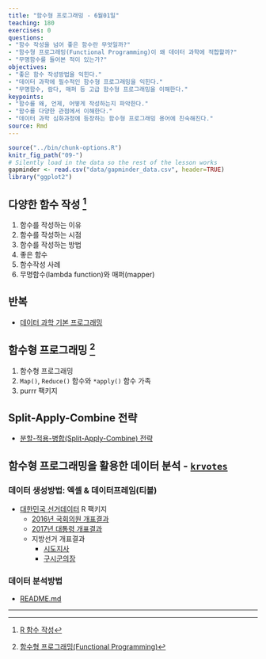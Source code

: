 ```yaml
---
title: "함수형 프로그래밍 - 6월01일"
teaching: 180
exercises: 0
questions:
- "함수 작성을 넘어 좋은 함수란 무엇일까?"
- "함수형 프로그래밍(Functional Programming)이 왜 데이터 과학에 적합할까?"
- "무명함수를 들어본 적이 있는가?"
objectives:
- "좋은 함수 작성방법을 익힌다."
- "데이터 과학에 필수적인 함수형 프로그래밍을 익힌다."
- "무명함수, 람다, 매퍼 등 고급 함수형 프로그래밍을 이해한다."
keypoints:
- "함수를 왜, 언제, 어떻게 작성하는지 파악한다."
- "함수를 다양한 관점에서 이해한다."
- "데이터 과학 심화과정에 등장하는 함수형 프로그래밍 용어에 친숙해진다."
source: Rmd
---
```


```r
source("../bin/chunk-options.R")
knitr_fig_path("09-")
# Silently load in the data so the rest of the lesson works
gapminder <- read.csv("data/gapminder_data.csv", header=TRUE)
library("ggplot2")
```

## 다양한 함수 작성 [^writing-functional-programming]

[^writing-functional-programming]: [R 함수 작성](https://statkclee.github.io/parallel-r/ds-fp-write-fn.html)

1. 함수를 작성하는 이유
1. 함수를 작성하는 시점
1. 함수를 작성하는 방법
1. 좋은 함수
1. 함수작성 사례
1. 무명함수(lambda function)와 매퍼(mapper)

## 반복 

- [데이터 과학 기본 프로그래밍](https://statkclee.github.io/parallel-r/programming-ds-basic.html)

## 함수형 프로그래밍 [^functional-programming]

[^functional-programming]: [함수형 프로그래밍(Functional Programming)](https://statkclee.github.io/parallel-r/ds-fp.html)

1. 함수형 프로그래밍
1. `Map()`, `Reduce()` 함수와 `*apply()` 함수 가족
1. purrr 팩키지

## Split-Apply-Combine 전략

- [분할-적용-병합(Split-Apply-Combine) 전략](https://statkclee.github.io/parallel-r/r-parallel-split-apply-combine.html)

## 함수형 프로그래밍을 활용한 데이터 분석 - [`krvotes`](https://github.com/statkclee/krvotes)

### 데이터 생성방법: 엑셀 & 데이터프레임(티블)

- [대한민국 선거데이터](https://github.com/statkclee/krvotes) R 팩키지
    - [2016년 국회의원 개표결과](https://github.com/statkclee/krvotes/blob/master/data-raw/congress.R)
    - [2017년 대통령 개표결과](https://github.com/statkclee/krvotes/blob/master/data-raw/president.R)
    - 지방선거 개표결과
	    - [시도지사](https://github.com/statkclee/krvotes/blob/master/data-raw/local.R)
	    - [구시군의장](https://github.com/statkclee/krvotes/blob/master/data-raw/local_sigungu.R)

### 데이터 분석방법

- [README.md](https://github.com/statkclee/krvotes/blob/master/README.md)

---
